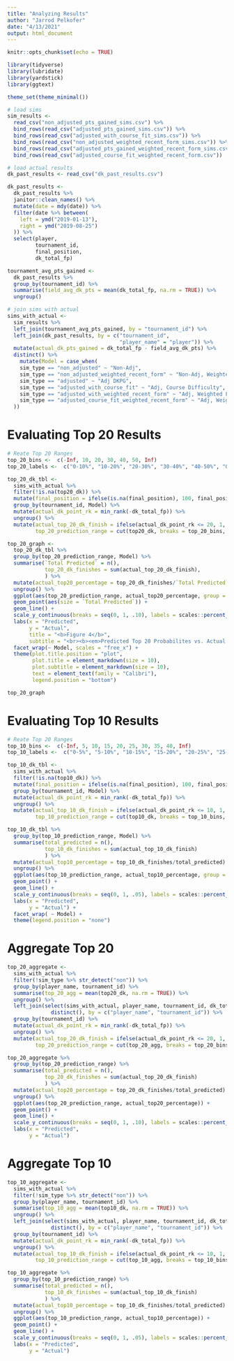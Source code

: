 ```yaml
---
title: "Analyzing Results"
author: "Jarrod Pelkofer"
date: "4/13/2021"
output: html_document
---
```


```r
knitr::opts_chunk$set(echo = TRUE)
```

```r
library(tidyverse)
library(lubridate)
library(yardstick)
library(ggtext)

theme_set(theme_minimal())

# load sims
sim_results <- 
  read_csv("non_adjusted_pts_gained_sims.csv") %>% 
  bind_rows(read_csv("adjusted_pts_gained_sims.csv")) %>% 
  bind_rows(read_csv("adjusted_with_course_fit_sims.csv")) %>% 
  bind_rows(read_csv("non_adjusted_weighted_recent_form_sims.csv")) %>% 
  bind_rows(read_csv("adjusted_pts_gained_weighted_recent_form_sims.csv")) %>%
  bind_rows(read_csv("adjusted_course_fit_weighted_recent_form.csv"))

# load actual results
dk_past_results <- read_csv("dk_past_results.csv")

dk_past_results <-
  dk_past_results %>%
  janitor::clean_names() %>%
  mutate(date = mdy(date)) %>%
  filter(date %>% between(
    left = ymd("2019-01-13"),
    right = ymd("2019-08-25")
  )) %>%
  select(player,
         tournament_id,
         final_position,
         dk_total_fp)

tournament_avg_pts_gained <- 
  dk_past_results %>% 
  group_by(tournament_id) %>% 
  summarise(field_avg_dk_pts = mean(dk_total_fp, na.rm = TRUE)) %>% 
  ungroup()

# join sims with actual
sims_with_actual <- 
  sim_results %>% 
  left_join(tournament_avg_pts_gained, by = "tournament_id") %>% 
  left_join(dk_past_results, by = c("tournament_id",
                                    "player_name" = "player")) %>% 
  mutate(actual_dk_pts_gained = dk_total_fp - field_avg_dk_pts) %>% 
  distinct() %>% 
    mutate(Model = case_when(
    sim_type == "non_adjusted" ~ "Non-Adj",
    sim_type == "non_adjusted_weighted_recent_form" ~ "Non-Adj, Weighted Form",
    sim_type == "adjusted" ~ "Adj DKPG",
    sim_type == "adjusted_with_course_fit" ~ "Adj, Course Difficulty",
    sim_type == "adjusted_with_weighted_recent_form" ~ "Adj, Weighted Form",
    sim_type == "adjusted_course_fit_weighted_recent_form" ~ "Adj, Weighted Form, Course Difficulty"
  ))
```


# Evaluating Top 20 Results
```r
# Reate Top 20 Ranges
top_20_bins <-  c(-Inf, 10, 20, 30, 40, 50, Inf)
top_20_labels <-  c("0-10%", "10-20%", "20-30%", "30-40%", "40-50%", "Over 50%")

top_20_dk_tbl <- 
  sims_with_actual %>%
  filter(!is.na(top20_dk)) %>% 
  mutate(final_position = ifelse(is.na(final_position), 100, final_position)) %>%
  group_by(tournament_id, Model) %>% 
  mutate(actual_dk_point_rk = min_rank(-dk_total_fp)) %>%
  ungroup() %>% 
  mutate(actual_top_20_dk_finish = ifelse(actual_dk_point_rk <= 20, 1, 0),
         top_20_prediction_range = cut(top20_dk, breaks = top_20_bins, labels = top_20_labels))

top_20_graph <- 
  top_20_dk_tbl %>% 
  group_by(top_20_prediction_range, Model) %>% 
  summarise(`Total Predicted` = n(),
            top_20_dk_finishes = sum(actual_top_20_dk_finish),
            ) %>% 
  mutate(actual_top20_percentage = top_20_dk_finishes/`Total Predicted`) %>% 
  ungroup() %>% 
  ggplot(aes(top_20_prediction_range, actual_top20_percentage, group = Model)) + 
  geom_point(aes(size = `Total Predicted`)) +
  geom_line() +
  scale_y_continuous(breaks = seq(0, 1, .10), labels = scales::percent_format(accuracy = 1)) +
  labs(x = "Predicted",
       y = "Actual",
       title = "<b>Figure 4</b>",
       subtitle = "<br><b><em>Predicted Top 20 Probabilites vs. Actual Top 20 Percentages</em><b>") +
  facet_wrap(~ Model, scales = "free_x") +
  theme(plot.title.position = "plot",
        plot.title = element_markdown(size = 10),
        plot.subtitle = element_markdown(size = 10),
        text = element_text(family = "Calibri"),
        legend.position = "bottom")

top_20_graph
```

# Evaluating Top 10 Results
```r
# Reate Top 20 Ranges
top_10_bins <-  c(-Inf, 5, 10, 15, 20, 25, 30, 35, 40, Inf)
top_10_labels <-  c("0-5%", "5-10%", "10-15%", "15-20%", "20-25%", "25-30%", "30-35%", "35-40%", "Over 40%")

top_10_dk_tbl <- 
  sims_with_actual %>%
  filter(!is.na(top10_dk)) %>% 
  mutate(final_position = ifelse(is.na(final_position), 100, final_position)) %>%
  group_by(tournament_id, Model) %>% 
  mutate(actual_dk_point_rk = min_rank(-dk_total_fp)) %>%
  ungroup() %>% 
  mutate(actual_top_10_dk_finish = ifelse(actual_dk_point_rk <= 10, 1, 0),
         top_10_prediction_range = cut(top10_dk, breaks = top_10_bins, labels = top_10_labels))

top_10_dk_tbl %>% 
  group_by(top_10_prediction_range, Model) %>% 
  summarise(total_predicted = n(),
            top_10_dk_finishes = sum(actual_top_10_dk_finish)
            ) %>% 
  mutate(actual_top10_percentage = top_10_dk_finishes/total_predicted) %>% 
  ungroup() %>% 
  ggplot(aes(top_10_prediction_range, actual_top10_percentage, group = Model)) + 
  geom_point() +
  geom_line() +
  scale_y_continuous(breaks = seq(0, 1, .05), labels = scales::percent_format(accuracy = 1)) +
  labs(x = "Predicted",
       y = "Actual") +
  facet_wrap( ~ Model) +
  theme(legend.position = "none")
```

# Aggregate Top 20
```r
top_20_aggregate <- 
  sims_with_actual %>%
  filter(!sim_type %>% str_detect("non")) %>%
  group_by(player_name, tournament_id) %>% 
  summarise(top_20_agg = mean(top20_dk, na.rm = TRUE)) %>% 
  ungroup() %>% 
  left_join(select(sims_with_actual, player_name, tournament_id, dk_total_fp) %>% 
              distinct(), by = c("player_name", "tournament_id")) %>% 
  group_by(tournament_id) %>% 
  mutate(actual_dk_point_rk = min_rank(-dk_total_fp)) %>%
  ungroup() %>% 
  mutate(actual_top_20_dk_finish = ifelse(actual_dk_point_rk <= 20, 1, 0),
         top_20_prediction_range = cut(top_20_agg, breaks = top_20_bins, labels = top_20_labels))

top_20_aggregate %>% 
  group_by(top_20_prediction_range) %>% 
  summarise(total_predicted = n(),
            top_20_dk_finishes = sum(actual_top_20_dk_finish)
            ) %>% 
  mutate(actual_top20_percentage = top_20_dk_finishes/total_predicted) %>% 
  ungroup() %>% 
  ggplot(aes(top_20_prediction_range, actual_top20_percentage)) + 
  geom_point() +
  geom_line() +
  scale_y_continuous(breaks = seq(0, 1, .10), labels = scales::percent_format(accuracy = 1)) +
  labs(x = "Predicted",
       y = "Actual")
```

# Aggregate Top 10
```r
top_10_aggregate <- 
  sims_with_actual %>%
  filter(!sim_type %>% str_detect("non")) %>%
  group_by(player_name, tournament_id) %>% 
  summarise(top_10_agg = mean(top10_dk, na.rm = TRUE)) %>% 
  ungroup() %>% 
  left_join(select(sims_with_actual, player_name, tournament_id, dk_total_fp) %>% 
              distinct(), by = c("player_name", "tournament_id")) %>% 
  group_by(tournament_id) %>% 
  mutate(actual_dk_point_rk = min_rank(-dk_total_fp)) %>%
  ungroup() %>% 
  mutate(actual_top_10_dk_finish = ifelse(actual_dk_point_rk <= 10, 1, 0),
         top_10_prediction_range = cut(top_10_agg, breaks = top_10_bins, labels = top_10_labels))

top_10_aggregate %>% 
  group_by(top_10_prediction_range) %>% 
  summarise(total_predicted = n(),
            top_10_dk_finishes = sum(actual_top_10_dk_finish)
            ) %>% 
  mutate(actual_top10_percentage = top_10_dk_finishes/total_predicted) %>% 
  ungroup() %>% 
  ggplot(aes(top_10_prediction_range, actual_top10_percentage)) + 
  geom_point() +
  geom_line() +
  scale_y_continuous(breaks = seq(0, 1, .05), labels = scales::percent_format(accuracy = 1)) +
  labs(x = "Predicted",
       y = "Actual")
```

